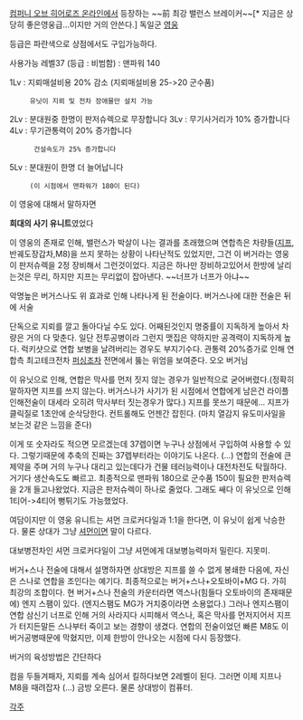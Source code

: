 [[컴퍼니 오브 히어로즈 온라인]]에서 등장하는 ~~前 최강 밸런스 브레이커~~[* 지금은 상당히 좋은영웅급...이지만 거의 안쓴다.] 독일군 [[영웅]]

등급은 파란색으로 상점에서도 구입가능하다.

사용가능 레벨37 (등급 : 비범함) : 맨파워 140

1Lv : 지뢰매설비용 20% 감소 (지뢰매설비용 25->20 군수품)
      유닛이 지뢰 및 전차 장애물만 설치 가능
2Lv : 분대원중 한명이 판저슈렉으로 무장합니다
3Lv : 무기사거리가 10% 증가합니다
4Lv : 무기관통력이 20% 증가합니다
       건설속도가 25% 증가합니다
5Lv : 분대원이 한명 더 늘어납니다
      (이 시점에서 맨파워가 180이 된다)

이 영웅에 대해서 말하자면

'''희대의 사기 유니트'''였었다

이 영웅의 존재로 인해, 밸런스가 박살이 나는 결과를 초래했으며
연합측은 차량들([[지프]],반궤도장갑차,M8)을 쓰지 못하는 상황이 나타난적도 있었지만, 그건 이 버거라는 영웅이 판저슈렉을 2정 장비해서 그런것이었다.
지금은 하나만 장비하고있어서 한방에 날리는것은 무리, 하지만 지프는 무리없이 잡아낸다. ~~너프가 너프가 아냐~~

악명높은 버거스나도 위 효과로 인해 나타나게 된 전술이다.
버거스나에 대한 전술은 뒤에 서술

단독으로 지뢰를 깔고 돌아다닐 수도 있다.
어째된것인지 명중률이 지독하게 높아서 차량은 거의 다 맞춘다. 일단 전투공병이라 그런지 맷집은 약하지만 공격력이 지독하게 높다. 럭키샷으로 연합 보병을 날려버리는 경우도 부지기수다.
관통력 20%증가로 인해 연합측 최고테크전차 [[퍼싱]]조차 전면에서 뚫는 위엄을 보여준다. 오오 버거님

이 유닛으로 인해, 연합은 막사를 먼저 짓지 않는 경우가 일반적으로 굳어버렸다.(정확히 말하자면 지프를 쓰지 않는다. 버거스나가 사기가 된 시점에서 연합에게 남은건 라이플 인해전술이 대세라 오히려 막사부터 짓는경우가 많다.)
지프를 못쓰기 때문에... 지프가 클릭질로 1초안에 순삭당한다. 컨트롤해도 언젠간 잡힌다. (마치 열감지 유도미사일을 보는것 같은 느낌을 준다)

이게 또 숫자라도 적으면 모르겠는데 37렙이면 누구나 상점에서 구입하여 사용할 수 있다. 그렇기때문에 추축의 진짜는 37렙부터라는 이야기도 나온다. (...)
연합의 전술에 큰 제약을 주며 거의 누구나 대리고 있는데다가 건물 테러능력이나 대전차전도 탁월하다. 거기다 생산속도도 빠르고. 최종적으로
맨파워 180으로 군수품 150이 필요한 판저슈렉을 2개 들고나왔었다.
지금은 판저슈렉이 하나로 줄었다. 그래도 쌔다
이 유닛으로 인해 1티어->4티어 뻥튀기도 가능했었다.

여담이지만 이 영웅 유니트는 셔먼 크로커다일과 1:1을 한다면, 이 유닛이 쉽게 낙승한다. 물론 상대가 그냥 [[셔먼]]이면 말이 다르다.

대보병전차인 셔먼 크로커다일이 그냥 셔먼에게 대보병능력마저 밀린다. 지못미.

버거+스나 전술에 대해서 설명하자면
상대방은 지프를 쓸 수 없게 봉쇄한 다음에, 자신은 스나로 연합을 조인다는 예기다.
최종적으로는 버거+스나+오토바이+MG 다. 가히 최강의 조합이다.
현 버거+스나 전술의 카운터라면 역스나(힘들다 오토바이의 존재때문에) 엔지 스팸이 있다. (엔지스팸도 MG가 거치중이라면 소용없다.) 그러나 엔지스팸이 연합 삼신기 너프로 인해 거의 사라지다 시피해서 역스나, 혹은 막사를 먼저지어서 지프가 터지든말든 스나부터 죽이고 보는 경향이 생겼다.
연합의 전술이었던 빠른 M8도 이 버거공병때문에 막혔지만, 이제 한방이 안나오는 시점에 다시 등장했다.

버거의 육성방법은 간단하다

컴을 두들겨패자, 지뢰를 계속 심어서 킬하다보면 2레벨이 된다.
그러면 이제 지프나 M8을 때려잡자 (...) 금방 오른다. 물론 상대방이 컴퓨터.

[[각주]]
